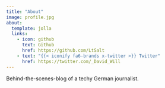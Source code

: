 ```yaml
---
title: "About"
image: profile.jpg
about:
  template: jolla
  links:
    - icon: github
      text: Github
      href: https://github.com/LtSalt
    - text: "{{< iconify fa6-brands x-twitter >}} Twitter"
      href: https://twitter.com/_David_Will
---
```


Behind-the-scenes-blog of a techy German journalist.
